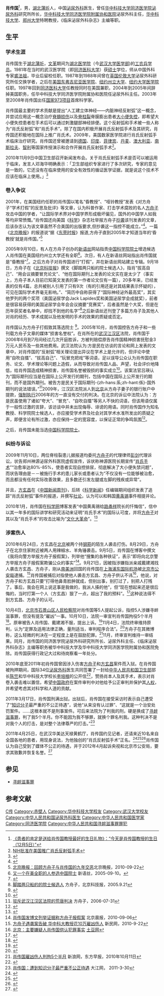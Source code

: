 {{Infobox Biography
| subject_name   = 肖傳國 
| image_name     = 
| image_size     = 
| image_caption  = 
| date_of_birth  = {{birth date and age|1955|12|5}}
| place_of_birth = {{PRC}}[[湖北|湖北]][[蒲圻|蒲圻]]
| date_of_death  = 
| place_of_death = 
| occupation     = 中国[[泌尿外科|泌尿外科]]医生
}}

'''肖传国'''{{BD|1955年|12月5日|||}}<ref>[http://www.sohu.com/a/120726376_353549 《患者的肯定是送给肖传国教授最好的生日礼物》：“今天是肖传国教授的生日（12月5日）”]</ref>，男，[[湖北|湖北]][[蒲圻|蒲圻]]人，中国[[泌尿外科|泌尿外科]]医生，曾任[[华中科技大学同济医学院|华中科技大学同济医学院]][[泌尿外科|泌尿外科]]研究所所长，[[华中科技大学同济医学院附属协和医院|华中科技大学同济医学院附属协和医院]]泌尿外科主任，[[华中科技大学|华中科技大学]]、[[郑州大学|郑州大学]]特聘教授，《临床泌尿外科杂志》主编等职。

== 生平 ==
=== 学术生涯 ===
肖传国生于[[湖北|湖北]][[蒲圻|蒲圻]]，[[文革|文革]]期间为[[湖北医学院|湖北医学院]]（今[[武汉大学医学部|武汉大学医学部]])的[[工农兵学员|工农兵学员]]。1981年在当时的武汉医学院（即[[同济医科大学|同济医科大学]]）获[[硕士|硕士]]学位，师从中国外科专家[[裘法祖|裘法祖]]，毕业后留校任职。1987年到1988年间曾在[[英国|英国]][[伦敦大学|伦敦大学]]泌尿外科研究所任交换学者，之后在[[美国|美国]][[东弗吉尼亚医学院|东弗吉尼亚医学院]]、[[纽约州立大学|纽约州立大学]]、[[纽约大学医学院|纽约大学医学院]]任职。1997年回到[[同济医科大学|同济医科大学]]任教授同时在美国兼职，2004年到2005年间辞掉美国职务，任华中科技大学同济医学院附属协和医院任泌尿外科主任。2003年至2008年肖传国出任[[973计划|国家973项目]]首席科学家。

肖传国最主要的学术贡献是提出“人工建立体神经——内脏神经反射弧”这一概念，并尝试应用这一概念治疗[[脊髓损伤|脊髓损伤]]以及[[脊柱裂|脊柱裂]]脊膜膨出患者[[大小便失控|大小便失控]]，即希望大小便失控患者在手术后可以通过刺激腿部神经排便。这个反射弧和手术被一些人称为“肖氏反射弧”和“肖氏手术”。除了在国内积极开展肖氏反射弧手术及其研究，肖传国还积极地在国际上推广肖氏术。2009年，美国数家医学院进行肖氏反射弧手术临床治疗研究。肖传国还曾被邀请到[[德国|德国]]、[[印度|印度]]、[[菲律宾|菲律宾]]、[[丹麦|丹麦]]、[[澳大利亚|澳大利亚]]、[[南斯拉夫|南斯拉夫]]、[[智利|智利]]等国家传授演示和合作开展肖氏反射弧手术<ref>[http://blog.sciencenet.cn/home.php?mod=space&uid=385748&do=blog&id=288343 NIH批准在美国推广肖氏反射弧手术]</ref>。

2010年11月9日中国卫生部召开新闻发布会。关于肖氏反射弧手术是否可以被运用于临床，发言人邓海华明确表示：「卫生部组织专家进行了多次研究，专家的意见是一致的，它还没有在临床使用的安全有效性的循证医学证据，就是说这个技术不应该在临床上使用。」<ref>{{Cite web |url=http://news.163.com/10/1109/18/6L2OSE1H00014JB5.html |title=存档副本 |access-date=2012-02-19 |archive-url=https://web.archive.org/web/20120415221507/http://news.163.com/10/1109/18/6L2OSE1H00014JB5.html |archive-date=2012-04-15 |dead-url=yes }}</ref>

=== 卷入争议 ===
2001年，在美国纽约任职的肖传国以笔名“昏教授”、“哑铃教授”发表《对方舟子“学术打假”的反思及批评》等文章，认为科普作家、打击学术腐败的名人[[方舟子|方舟子]]攻击中国的学者，“让国际学术界对中国学界形成极坏偏见，国外的中国学人如我等均非常愤慨。”肖传国还向美国《[[科学|科学]]》杂志社举报方舟子[[抄袭|抄袭]]该刊发表的文章，后该杂志认为该文章虽然不合美国的出版要求,但抄袭这一指控不能成立。”<ref name="“方舟子剽窃铁证如山”的真相 新语丝">{{cite web | language =  | publisher =  | title = “方舟子剽窃铁证如山”的真相 | url = http://xys.org/xys/netters/Fang-Zhouzi/Net/zhaojijun2.txt | author = 方舟子 | date = 2001-11-03 | accessdate = 2010-10-06 | archive-date = 2020-02-02 | archive-url = https://web.archive.org/web/20200202062330/http://www.xys.org/xys/netters/Fang-Zhouzi/Net/zhaojijun2.txt | dead-url = no }}</ref>。一篇《[[北京晚报|北京晚报]]》的报道说“据《[[东莞时报|东莞时报]]》报道,方舟子直到2005年才知道当年的‘昏教授’就是肖传国。”<ref>[http://www.caiwenhui.com/tuijian/read/30876 北京晚报：回顾方舟子与肖传国的九年交恶]{{dead link|date=2018年4月 |bot=InternetArchiveBot |fix-attempted=yes }}北京晚报，2010-09-22</ref>

2005年9月10日，有人在方舟子创办的[[新语丝|新语丝]]网站指责[[中国科学院院士|中国科学院院士]]增选候选人肖传国在美国纽约州立大学还有全职<ref>[http://www.xys.org/xys/ebooks/others/science/dajia6/xiaochuanguo.txt 又一个在美全职的人参选中国院士] {{Wayback|url=http://www.xys.org/xys/ebooks/others/science/dajia6/xiaochuanguo.txt |date=20160326021717 }}新语丝，2005-09-10。</ref>。次日，有人在新语丝网站指出肖传国就是“昏教授”<ref>{{Cite web |url=http://www.xys.org/forum/db/166/50.html |title=“昏教授”现形：“打飞的上下班”的同济医学院肖传国教授 |access-date=2012-05-31 |archive-date=2016-03-05 |archive-url=https://web.archive.org/web/20160305033118/http://www.xys.org/forum/db/166/50.html |dead-url=no }}</ref>。之后方舟子对肖传国进行“打假”，并在新语丝网站建立专辑。9月18日，方舟子在《[[北京科技报|北京科技报]]》撰文《脚踏两只船的院士候选人》，指肖“拔高自己”、“用会议摘要冒充论文”、“他在国际期刊上发表的论文实在是太少了（事实上，方舟子本人目前已知英文发表的第一作者论文仅有一篇），20多年来，已经发表的仅有4篇，总共被别人引用了只有9次（有的引用还是对其结果表示怀疑的），可见在国际学术界毫无影响。”、“简历中自称获得了“国际神经泌外最高奖”，其实他罗列的两个奖项（美国泌尿学会Jack Lapides奖和美国泌尿学会成就奖），前者是很容易获得的美国泌尿学会年会会议摘要“竞赛奖”，后者虽然是个大奖，但是在历年获奖者名单中，却找不到他的名字”<ref>[http://www.xys.org/xys/netters/Fang-Zhouzi/bkb/yuanshi.txt 脚踏两只船的的院士候选人] {{Wayback|url=http://www.xys.org/xys/netters/Fang-Zhouzi/bkb/yuanshi.txt |date=20201015001518 }}方舟子，北京科技报，2005.9.21</ref>之后新语丝还刊登了多篇方舟子及其他人对肖的经历、学术成就以及他发明的手术的效果的质疑或否定。

肖传国认为方舟子打假致其落选院士 <ref>{{cite web | language = zh-hans | publisher = 环球网（转自《金华日报》） | title = 警方：肖传国认为方舟子打假致其落选院士 | url = http://china.huanqiu.com/roll/2010-09/1120419.html | author =  | date = 2010-09-22 | accessdate = 2010-09-22 | archive-date = 2016-03-04 | archive-url = https://web.archive.org/web/20160304094753/http://china.huanqiu.com/roll/2010-09/1120419.html | dead-url = no }}</ref>。2005年10月，肖传国控告方舟子和一些刊载方舟子文章的媒体“损害名誉权”。在肖所在的[[武汉|武汉]][[江汉区|江汉区]]法院，肖传国于2006年6月到7月间经过几次开庭胜诉，方被判赔偿原告肖传国精神损害抚慰金3万元人民币及一些其他费用。武汉法院认为:方是民在访谈的言论和网上发表的文章中，对肖传国的“反射弧”相关理论提出异议在学术上是允许的，但评论中使用“自吹自擂”、“拔高自己”、“玩冒充把戏”等词语，足以误导公众认为肖传国在职务、论文、学术理论等问题上造假，从而导致对肖传国人品、声望，社会评价地降低，给肖传国造成精神损害，肖传国名誉被毁损的事实成立<ref name="2006年武汉中院判决肖传国胜诉判决书">{{cite web| language =zh-hans| publisher =光明网| title =湖北省武汉市中级人民法院民事判决书| url =http://topics.gmw.cn/2010-09/28/content_1279869.htm| author =| date =2010年9月28日| accessdate =2010-10-06| deadurl =yes| archiveurl =https://web.archive.org/web/20101013095542/http://topics.gmw.cn/2010-09/28/content_1279869.htm| archivedate =2010年10月13日}}</ref>。该案法官吕瑛认为“国际期刊应当是在国际上公开发行的期刊，包括中国在国际上公开发行的期刊，而不是国外期刊。被告方是民关于国际期刊-{zh-hans:系;zh-hant:係}-国外期刊的说法错误。”<ref>[http://www.xys.org/xys/netters/Fang-Zhouzi/bkb/xiaochuanguo.txt 驳斥武汉江汉区法院的荒唐判决] {{Wayback|url=http://www.xys.org/xys/netters/Fang-Zhouzi/bkb/xiaochuanguo.txt |date=20180310073617 }}方舟子，2006-07-31</ref>2009年，江汉区法院派人到[[北京|北京]]从方舟子妻子的银行账户中提款，[[强制执行|强制执行]]2006年的方一直没有交付的判决。在北京的诉讼中法院认为：方是民虽使用了诸如“夸大”、“冒充”、“自吹自擂”等另人不快的词语，但该用语仅属于一般性过激的言辞，该访谈中并未出现侮辱、诽谤的用语。同时肖传国作为知名教授、科学院院士候选人，亦应接受学术界及社会对其学术水准所发出的质疑之声，即便言论有所过激，亦应保持一定的宽容度，以保证正常的争鸣氛围<ref name="2006年北京一中院判决肖传国败诉判决书 ">{{cite web | language = zh-hans | publisher = 光明网 | title = 北京一中院判决肖传国败诉判决书（2007）一中民初字第631号 | url = http://topics.gmw.cn/2010-09/28/content_1279753.htm | author =  | date = 2010年9月28日 | accessdate = 2010-10-06 | archive-url = https://web.archive.org/web/20101006221530/http://topics.gmw.cn/2010-09/28/content_1279753.htm | archive-date = 2010年10月6日 | dead-url = yes }}</ref>。

之后，肖传国未能当选[[中国科学院院士|中国科学院院士]]。

=== 纠纷与诉讼 ===
2009年11月10日，两位脊柱裂患儿据报道均委托[[方舟子|方舟子]]的代理律师[[彭剑|彭剑]]代理诉讼，状告郑州神源泌尿外科医院虚假宣传，诉状称神源医院长期宣传“[[肖氏手术|肖氏手术]]”“治愈率达80%-85%，使患者实现自控排尿，彻底解决了大小便失禁问题”，而状告理由是－－被施行手术的患儿家长或患者认为“不仅没有一位能够被治愈，而且都没有任何实际改善效果，且多数还引发左腿或左脚的残疾或异常”。

并且，[[方玄昌|方玄昌]]在《[[中国新闻周刊|中国新闻周刊]]》，后转《[[科学新闻|科学新闻]]》任编辑期间组织发表了追踪“肖氏反射弧”事件的报道，并撰写[[社论|社论]]，认为可以和韩国[[黄禹锡|黄禹锡]]事件相提并论。

2010年1月，肖传国在[[科学网|科学网]]博客发表“中国黄禹锡给[[路甬祥|路甬祥]]院长的忏悔信”，信中以其一年多的国际讲学和研究活动来证明“肖氏手术”的国际认可度，并将[[方舟子|方舟子]]对其以及“肖氏手术”的攻击比喻为“[[文化大革命|文化大革命]]”。<ref name="中国黄禹锡给路甬祥院长的忏悔信 ">{{cite web  | language =   | publisher =   | title = 中国黄禹锡给路甬祥院长的忏悔信  | url = http://www.sciencenet.cn/m/user_content.aspx?id=289052  | author = 肖传国  | date = 2010-01-20  | accessdate = 2010-10-06  | archive-url = https://web.archive.org/web/20101002093049/http://www.sciencenet.cn/m/user_content.aspx?id=289052  | archive-date = 2010-10-02  | dead-url = yes  }}</ref>

=== 涉案伤人 ===
2010年6月24日，方玄昌在[[北京|北京]]被两个持[[钢筋|钢筋]]的陌生人袭击打伤。8月29日，方舟子在北京住家附近被两人用辣椒水、羊角锤袭击。9月5日，肖传国在博客中撰文《我将向警方举报方舟子报假案》，列举他“搜集的各种铁证”，表示“即将向北京警方举报方舟子报假案欺骗公众的事实”<ref>[http://news.163.com/10/0906/07/6FSP3G2Q00011229.html 肖传国发博文列举证据称方舟子报假案] {{Wayback|url=http://news.163.com/10/0906/07/6FSP3G2Q00011229.html |date=20100909201615 }}北京晨报，2010-09-06</ref>。9月21日，因被指涉嫌指派亲戚戴建湘找人袭击方玄昌、方舟子，刚从[[南美洲|南美洲]]回国的肖传国在[[上海浦东国际机场|上海浦东国际机场]]被[[北京市公安局|北京市公安局]]逮捕。<ref>[http://news.xinmin.cn/rollnews/2010/09/22/6951868.html 方舟子遇袭案告破 华中科大教授花10万雇凶伤人] {{Wayback|url=http://news.xinmin.cn/rollnews/2010/09/22/6951868.html |date=20160304204546 }}新民网，2010-9-22</ref>肖传国被捕后对指使他人袭击方玄昌、方舟子供认不讳<ref>[http://www.tudou.com/programs/view/X_8TEyK4vsA/ 北京：主要嫌疑人肖传国供认犯罪事实] {{Wayback|url=http://www.tudou.com/programs/view/X_8TEyK4vsA/ |date=20160308193826 }}[[土豆网|土豆网]]</ref>，他说，对方舟子和方玄昌只要“打得他鼻青脸肿就成，但别出事，别打过了，别把人打残了。事后，我会在网上说这事是我做的，我派人揍的他”，但“现在想起来还是很后悔的，当时打第一个人（方玄昌）狠了一点，超出了我的预料”。<ref>{{Cite web |url=http://news.xinhuanet.com/edu/2010-09/29/c_12617420.htm |title=肖传国接受审讯录像公布 坦言只想让二方鼻青脸肿 |access-date=2010-11-13 |archive-date=2010-10-02 |archive-url=https://web.archive.org/web/20101002061652/http://news.xinhuanet.com/edu/2010-09/29/c_12617420.htm |dead-url=no }}</ref>这种说法得不到方玄昌、方舟子的认可。

10月4日，[[北京市石景山区人民检察院|北京市石景山区人民检察院]]对肖传国等5人提起公诉，指控5人涉嫌寻衅滋事罪，但没有提及“雇凶”一事。10月10日，法院一审宣判肖传国拘役5个半月<ref>{{Cite web |url=http://www.xys.org/xys/ebooks/others/science/dajia11/attack388.txt |title=北京市石景山区人民法院刑事判决书 （2010）石刑初字第333号 |access-date=2013-12-16 |archive-date=2020-08-08 |archive-url=https://web.archive.org/web/20200808142552/http://www.xys.org/xys/ebooks/others/science/dajia11/attack388.txt |dead-url=no }}</ref>。原审被告人肖传国、戴建湘不服，提出上诉。<ref>{{Cite web |url=http://news.ifeng.com/society/special/fangzhouziyuxi/content-2/detail_2010_10/11/2738682_0.shtml |title=肖传国被判拘役5个半月 双方均对判决结果不满 |access-date=2013-12-16 |archive-date=2020-05-16 |archive-url=https://web.archive.org/web/20200516032310/http://news.ifeng.com/society/special/fangzhouziyuxi/content-2/detail_2010_10/11/2738682_0.shtml |dead-url=no }}</ref>11月4日，法院终审维持原判，认为“定罪及适用法律正确，量刑适当，审判程序合法”。<ref>{{Cite web |url=http://xys.org/xys/ebooks/others/science/dajia11/attack390.txt |title=北京市第一中级人民法院刑事裁定书 |access-date=2010-11-13 |archive-date=2016-03-04 |archive-url=https://web.archive.org/web/20160304193343/http://xys.org/xys/ebooks/others/science/dajia11/attack390.txt |dead-url=no }}</ref>方舟子在其微博称，这么轻微的判决在一定程度上是在鼓励犯罪。<ref>[http://news.sina.com.cn/c/2010-10-11/091618212904s.shtml 肖传国雇凶伤人判拘5个半月] {{Wayback|url=http://news.sina.com.cn/c/2010-10-11/091618212904s.shtml |date=20131216034816 }}新浪网，东方早报，2010年10月11日</ref>11月，终审宣判维持一审结果。同月，肖传国的同济医学院泌尿外科研究所所长、泌尿外科主任、《临床泌尿外科杂志》主编等职务被华中科技大学及华中科技大学同济医学院附属协和医院免除。肖传国获得行政记大过和待岗察看一年处分。

2010年底至2011年初肖传国曾因涉入伤害[[方舟子|方舟子]]和[[方玄昌|方玄昌]]案件而入狱。在肖传国被拘押期间，国际34位[[泌尿外科|泌尿外科]]医生共同签署了一封给[[中华人民共和国卫生部|中华人民共和国卫生部]]部长[[陈竺|陈竺]]和华中科技大学校长[[李培根_(1948年)|李培根]]的公开信<ref>{{Cite web |url=http://topics.gmw.cn/2010-10/22/content_1329983.htm |title=国际34位泌尿外科专家给中国卫生部部长陈竺和华中科技大学校长李培根的公开信 |access-date=2011-04-25 |archive-url=https://web.archive.org/web/20111209070952/http://topics.gmw.cn/2010-10/22/content_1329983.htm |archive-date=2011-12-09 |dead-url=yes }}</ref>，赞扬肖本人及其手术，表示对肖卷入袭击难以置信，希望[[中国政府|中国政府]]在案件审判中对他给予公正审判并保护其[[人权|人权]]，并希望考虑其对科学和人道的贡献。

2011年3月17日，肖传国刑满出狱。出狱后，肖传国在接受采访时表示自己遭受了“[[知识分子|知识分子]]最严重的不公正待遇”，说他“从来没有认过罪”、“这就是一个治安处罚案件。……这根本就不是刑事案件。可后来法院为了判我的刑，硬是换成了[[寻衅滋事罪|寻衅滋事罪]]，判了我5个半月。你不能因为我不够罪，就换个罪名判我。这种判决不是对我个人的打击，是对整个法律尊严的打击。”<ref>[http://news.jxnews.com.cn/system/2011/03/30/011623691.shtml 肖传国：遭到知识分子最严重不公正待遇] {{Wayback|url=http://news.jxnews.com.cn/system/2011/03/30/011623691.shtml |date=20210125014151 }}大江网， 2011-3-30</ref>

2011年4月25日，在武汉华美达天禄黄鹤厅，肖传国约见记者，还请来近10名来自全国各地的患者，用现身说法，为他独创的“肖氏反射弧手术”正名。<ref>{{Cite web |url=http://v.youku.com/v_show/id_XMjYxOTE4NTA0.html |title=肖传国媒体见面会视频 |access-date=2013-12-16 |archive-date=2020-08-07 |archive-url=https://web.archive.org/web/20200807201346/https://v.youku.com/v_show/id_XMjYxOTE4NTA0.html |dead-url=no }}</ref><ref>{{Cite web |url=http://tech.sina.com.cn/i/2011-04-25/07035444943.shtml |title=肖传国开发布会为肖氏手术正名 |access-date=2013-12-16 |archive-date=2020-08-07 |archive-url=https://web.archive.org/web/20200807183808/http://tech.sina.com.cn/i/2011-04-25/07035444943.shtml |dead-url=no }}</ref><ref>{{Cite web |url=http://news.cnxianzai.com/2011/04/327201.html |title=长江商报：肖传国出狱后首次直面媒体再挺“肖氏手术” |access-date=2011-06-02 |archive-date=2013-12-16 |archive-url=https://web.archive.org/web/20131216025813/http://news.cnxianzai.com/2011/04/327201.html |dead-url=no }}</ref>肖传国认为自己受到了媒体不公正的待遇，并于2012年4月起诉央视和北京市公安局，要求其致歉并恢复名誉。<ref>{{Cite web |url=http://politics.caijing.com.cn/2012-04-12/111810727.html |title=人民网：肖传国起诉央视和北京公安局 要求致歉恢复名誉 |access-date=2013-12-16 |archive-date=2018-04-22 |archive-url=https://web.archive.org/web/20180422012558/http://politics.caijing.com.cn/2012-04-12/111810727.html |dead-url=no }}</ref>

== 参见 ==
* [[寻衅滋事罪|寻衅滋事罪]]

== 参考文献 ==
{{Reflist|30em}}

{{Authority control}}
{{DEFAULTSORT:Xiao肖传国}}
[[Category:肖姓|C传]]
[[Category:赤壁人|Category:赤壁人]]
[[Category:华中科技大学校友|Category:华中科技大学校友]]
[[Category:武汉大学校友|Category:武汉大学校友]]
[[Category:中华人民共和国泌尿外科医生|Category:中华人民共和国泌尿外科医生]]
[[Category:中华人民共和国医学家|Category:中华人民共和国医学家]]
[[Category:同济医学院|Category:同济医学院]]
[[Category:中华人民共和国寻衅滋事罪罪犯|Category:中华人民共和国寻衅滋事罪罪犯]]
